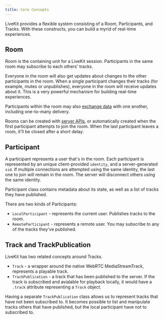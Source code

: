 ```yaml
---
title: Core Concepts
---
```


LiveKit provides a flexible system consisting of a Room, Participants, and Tracks. With these constructs, you can build a myrid of real-time experiences.

## Room

Room is the containing unit for a LiveKit session. Participants in the same room may subscribe to each others' tracks.

Everyone in the room will also get updates about changes to the other participants in the room. When a single participant changes their tracks (for example, mutes or unpublishes), everyone in the room will receive updates about it. This is a very powerful mechanism for building real-time experiences.

Participants within the room may also [exchange data](room/data#data-messages) with one another, including one-to-many delivery.

Rooms can be created with [server APIs](server-api), or automatically created when the first participant attempts to join the room. When the last participant leaves a room, it'll be closed after a short delay.

## Participant

A participant represents a user that's in the room. Each participant is represented by an unique client-provided `identity`, and a server-generated `sid`. If multiple connections are attempted using the same identity, the last one to join will remain in the room. The server will disconnect others using the same identity.

Participant class contains metadata about its state, as well as a list of tracks they have published.

There are two kinds of Participants:

* `LocalParticipant` - represents the current user. Publishes tracks to the room.
* `RemoteParticipant` - represents a remote user. You may subscribe to any of the tracks they've published.

## Track and TrackPublication

LiveKit has two related concepts around Tracks.

* `Track` - a wrapper around the native WebRTC MediaStreamTrack, represents a playable track.
* `TrackPublication` - a track that has been published to the server. If the track is subscribed and avialable for playback locally, it would have a `.track` attribute representing a `Track` object.

Having a separate `TrackPublication` class allows us to represent tracks that have not been subscribed to. It becomes possible to list and manipulate tracks others that have published, but the local participant have not to subscribed to.
